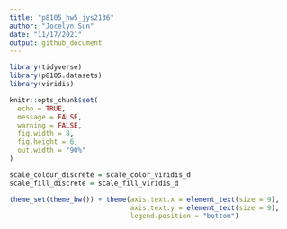 ```yaml
---
title: "p8105_hw5_jys2136"
author: "Jocelyn Sun"
date: "11/17/2021"
output: github_document
---
```


```r

library(tidyverse)
library(p8105.datasets)
library(viridis)

knitr::opts_chunk$set(
  echo = TRUE,
  message = FALSE,
  warning = FALSE,
  fig.width = 8,
  fig.height = 6,
  out.width = "90%"
)

scale_colour_discrete = scale_color_viridis_d
scale_fill_discrete = scale_fill_viridis_d

theme_set(theme_bw()) + theme(axis.text.x = element_text(size = 9),
                              axis.text.y = element_text(size = 9),
                              legend.position = "bottom")

```

